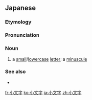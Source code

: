 ==Japanese==
{{DEFAULTSORT:こもじ}}
{{wikipedia|lang=ja}}
{{ja-kanjitab|こ|もん|k2=も|じ|yomi=irr}}

===Etymology===
{{compound|ja|小|tr1=ko|t1=[[small]]|文字|tr2=moji|t2=[[letter]]}}

===Pronunciation===
{{ja-pron|acc=h|y=i|こもじ}}

===Noun===
{{ja-noun|こもじ}}

# {{lb|ja|orthography|typography}} a [[small]]/[[lowercase]] [[letter]]; a [[minuscule]]

===See also===
* {{ja-r|大%文%字|おお%も%じ}}

[[fr:小文字]]
[[ko:小文字]]
[[ja:小文字]]
[[zh:小文字]]